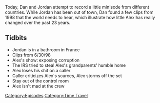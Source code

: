 {{DEFAULTSORT:
    #_EPISODE_0629S:No One Is Mad At The Crew
}}{{Episode
    | title           = No One Is Mad At The Crew
    | caption         = Listen to this episode on [https://knowledgefight.libsyn.com/no-one-is-mad-at-the-crew Libsyn] [https://open.spotify.com/episode/6rNiMvKgd3AmuZr6tuZsM8 Spotify], Read the [[Transcript/No One Is Mad At The Crew|Unofficial Transcript]]
    | episodeNumber   = S010
    | length          = 00:21:03
    | airDate         = December 26, 2021
    | coverageDate    = June 30, 1998
    | episodeType     = [[:Category:Time Travel|Time Travel]]
    | previousEpisode = [[629: Black Goo and Space Covid]]
    | nextEpisode     = [[631: December 20, 2021]]
}}

{{Stub}}

Today, Dan and Jordan attempt to record a little minisode from different countries.  While Jordan has been out of town, Dan found a few clips from 1998 that the world needs to hear, which illustrate how little Alex has really changed over the past 23 years.

==Tidbits==

*Jordan is in a bathroom in France
*Clips from 6/30/98
*Alex's show: exposing corruption
*The IRS tried to steal Alex's grandparents' humble home
*Alex loses his shit on a caller
*Caller criticizes Alex's sources, Alex storms off the set
*Stay out of the control room
*Alex isn't mad at the crew

[[Category:Episodes]]
[[Category:Time Travel]]
